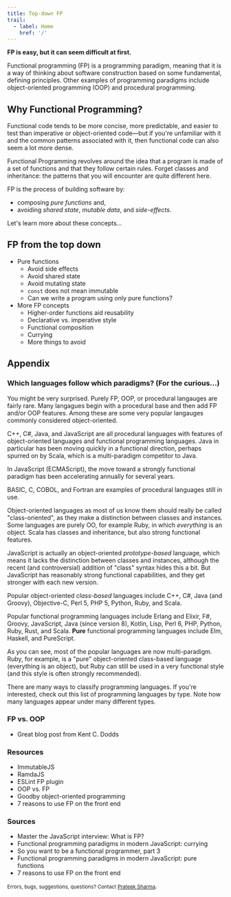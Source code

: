 ```yaml
---
title: Top-down FP
trail:
  - label: Home
    href: '/'
---
```


**FP is easy, but it can seem difficult at first.**

Functional programming (FP) is a programming paradigm, meaning that it is a way of thinking about software construction based on some fundamental, defining principles. Other examples of programming paradigms include object-oriented programming (OOP) and procedural programming.

## Why Functional Programming?

Functional code tends to be more concise, more predictable, and easier to test than imperative or object-oriented code&mdash;but if you're unfamiliar with it and the common patterns associated with it, then functional code can also seem a lot more dense.

Functional Programming revolves around the idea that a program is made of a set of functions and that they follow certain rules. Forget classes and inheritance: the patterns that you will encounter are quite different here.

FP is the process of building software by:

* composing _pure functions_ and,
* avoiding _shared state_, _mutable data_, and _side-effects_. 

Let's learn more about these concepts...

## FP from the top down

<ul>
  <li>
    <Link to='/deductive/pure-functions/' aria-label='Pure functions'>Pure functions</Link>
    <ul>
      <li><Link to='/deductive/pure-functions/#avoid-side-effects'>Avoid side effects</Link></li>
      <li><Link to='/deductive/pure-functions/#avoid-shared-state'>Avoid shared state</Link></li>
      <li><Link to='/deductive/pure-functions/#avoid-mutating-state'>Avoid mutating state</Link></li>
      <li><Link to='/deductive/pure-functions/#const-not-immutable'><code>const</code> does not mean immutable</Link></li>
      <li><Link to='/deductive/pure-functions/#is-purity-possible'>Can we write a program using only pure functions?</Link></li>
    </ul>
  </li>
  <li>
    <Link to='/deductive/more-fp-concepts/' aria-label='More FP Concepts'>More FP concepts</Link>
    <ul>
      <li><Link to='/deductive/more-fp-concepts/#higher-order-functions'>Higher-order functions aid reusability</Link></li>
      <li><Link to='/deductive/more-fp-concepts/#declarative-vs-imperative'>Declarative vs. imperative style</Link></li>
      <li><Link to='/deductive/more-fp-concepts/#composition'>Functional composition</Link></li>
      <li><Link to='/deductive/more-fp-concepts/#currying'>Currying</Link></li>
      <li><Link to='/deductive/more-fp-concepts/#things-to-avoid'>More things to avoid</Link></li>
    </ul>
  </li>
</ul>

## Appendix

### Which languages follow which paradigms? (For the curious...)

You might be very surprised. Purely FP, OOP, or procedural langauges are fairly rare. Many langagues begin with a procedural base and then add FP and/or OOP features. Among these are some very popular langauges commonly considered object-oriented.

C++, C#, Java, and JavaScript are all procedural languages with features of object-oriented languages and functional programming languages. Java in particular has been moving quickly in a functional direction, perhaps spurred on by Scala, which is a multi-paradigm competitor to Java.

In JavaScript (ECMAScript), the move toward a strongly functional paradigm has been accelerating annually for several years.

BASIC, C, COBOL, and Fortran are examples of procedural languages still in use.

Object-oriented languages as most of us know them should really be called "class-oriented", as they make a distinction between classes and instances. Some languages are purely OO, for example Ruby, in which _everything_ is an object. Scala has classes and inheritance, but also strong functional features.

JavaScript is actually an object-oriented _prototype-based_ language, which means it lacks the distinction between classes and instances, although the recent (and controversial) addition of "class" syntax hides this a bit. But JavaScript has reasonably strong functional capabilities, and they get stronger with each new version.

Popular object-oriented _class-based_ languages include C++, C#, Java (and Groovy), Objective-C, Perl 5, PHP 5, Python, Ruby, and Scala.

Popular functional programming languages include Erlang and Elixir, F#, Groovy, JavaScript, Java (since version 8), Kotlin, Lisp, Perl 6, PHP, Python, Ruby, Rust, and Scala. **Pure** functional programming languages include Elm, Haskell, and PureScript.

As you can see, most of the popular languages are now multi-paradigm. Ruby, for example, is a "pure" object-oriented class-based language (everything is an object), but Ruby can still be used in a very functional style (and this style is often strongly recommended).

There are many ways to classify programming languages. If you're interested, check out this <OffsiteLink href='https://en.wikipedia.org/wiki/List_of_programming_languages_by_type#Procedural_languages'>list of programming languages by type</OffsiteLink>. Note how many languages appear under many different types.

### FP vs. OOP

* <OffsiteLink href='https://kentcdodds.com/blog/classes-complexity-and-functional-programming'>Great blog post from Kent C. Dodds</OffsiteLink>

### Resources

* <OffsiteLink href='https://immutable-js.github.io/immutable-js/docs/#/'>ImmutableJS</OffsiteLink>
* <OffsiteLink href='https://ramdajs.com/'>RamdaJS</OffsiteLink>
* <OffsiteLink href='https://www.npmjs.com/package/eslint-plugin-fp'>ESLint FP plugin</OffsiteLink>
* <OffsiteLink href='https://medium.com/@cscalfani/'>OOP vs. FP</OffsiteLink>
* <OffsiteLink href='goodbye-object-oriented-programming-a59cda4c0e53'>Goodby object-oriented programming</OffsiteLink>
* <OffsiteLink href='https://tsh.io/blog/7-reasons-to-use-functional-programming-on-frontend-1-2/'>7 reasons to use FP on the front end</OffsiteLink>

### Sources

* <OffsiteLink href='https://medium.com/javascript-scene/master-the-javascript-interview-what-is-functional-programming-7f218c68b3a0'>Master the JavaScript interview: What is FP?</OffsiteLink>
* <OffsiteLink href='https://hackernoon.com/functional-programming-paradigms-in-modern-javascript-currying-5652e489cce8'>Functional programming paradigms in modern JavaScript: currying</OffsiteLink>
* <OffsiteLink href='https://medium.com/@cscalfani/so-you-want-to-be-a-functional-programmer-part-3-1b0fd14eb1a7'>So you want to be a functional programmer, part 3</OffsiteLink>
* <OffsiteLink href='https://hackernoon.com/functional-programming-paradigms-in-modern-javascript-pure-functions-797d9abbee1'>Functional programming paradigms in modern JavaScript: pure functions</OffsiteLink>
* <OffsiteLink href='https://tsh.io/blog/7-reasons-to-use-functional-programming-on-frontend-1-2/'>7 reasons to use FP on the front end</OffsiteLink>

<small>Errors, bugs, suggestions, questions? Contact <a href='mailto:Prateek_Sharma@bnz.co.nz'>Prateek Sharma</a></small>.
